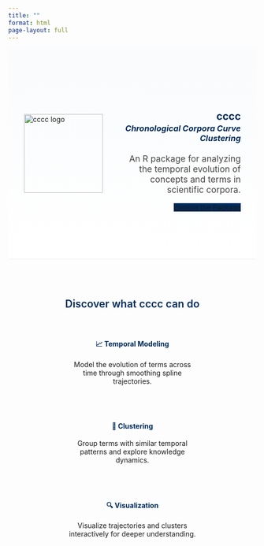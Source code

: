 ```yaml
---
title: ""
format: html
page-layout: full
---
```


```{=html}

<!-- Hero section -->
<section style="
  display: flex;
  align-items: center;
  justify-content: center;
  gap: 40px;
  padding: 6rem 2rem;
  background: linear-gradient(180deg, #f9fbfd 0%, #ffffff 100%);
  border-bottom: 1px solid #eee;
">

  <!-- Logo -->
  <img src="images/cccc_logo.png" alt="cccc logo" width="160" style="flex-shrink:0;">

  <!-- Text block -->
  <div style="max-width: 600px; text-align: right;">
    <h2 style="font-weight:700; color:#002b5c; margin-bottom:0.1em;">cccc</h2>
    <h3 style="font-style:italic; color:#002b5c; margin-top:0;">Chronological Corpora Curve Clustering</h3>
    <p style="font-size:1.25em; color:#444; margin-top:1.2em;">
      An R package for analyzing the temporal evolution of concepts and terms in scientific corpora.
    </p>

    <a href="cccc-package.html" 
       class="btn btn-primary btn-lg" 
       style="background-color:#002b5c; border:none; margin-top:1.8em;">
       Explore the Package
    </a>
  </div>

</section>

<!-- Highlights -->
<section style="padding:3rem 2rem; text-align:center;">
  <h2 style="color:#002b5c; font-weight:600;">Discover what cccc can do</h2>

  <div style="
    display:flex;
    justify-content:center;
    gap:40px;
    flex-wrap:wrap;
    margin-top:2.5rem;
  ">

    <div style="max-width:260px;">
      <h4 style="color:#002b5c;">📈 <b>Temporal Modeling</b></h4>
      <p>Model the evolution of terms across time through smoothing spline trajectories.</p>
    </div>

    <div style="max-width:260px;">
      <h4 style="color:#002b5c;">🧩 <b>Clustering</b></h4>
      <p>Group terms with similar temporal patterns and explore knowledge dynamics.</p>
    </div>

    <div style="max-width:260px;">
      <h4 style="color:#002b5c;">🔍 <b>Visualization</b></h4>
      <p>Visualize trajectories and clusters interactively for deeper understanding.</p>
    </div>

  </div>
</section>
```

